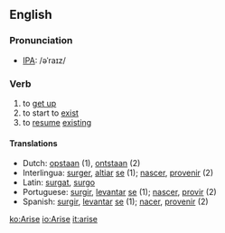 ==English==
===Pronunciation===
*[[Wiktionary:Pronunciation_key|IPA]]: /əˈraɪz/

===Verb===
{{irregverb|'''to arise'''|'''[[arises]]'''|'''[[arose]]'''|'''[[arisen]]'''|'''[[arising]]'''}}
# to [[get up]]
# to start to [[exist]]
# to [[resume]] [[exist]]ing

====Translations====
*Dutch: [[opstaan]] (1), [[ontstaan]] (2)
*Interlingua: [[surger]], [[altiar]] [[se]] (1); [[nascer]], [[provenir]] (2)
*Latin: [[surgat]], [[surgo]]
*Portuguese: [[surgir]], [[levantar]] [[se]] (1); [[nascer]], [[provir]] (2)
*Spanish: [[surgir]], [[levantar]] [[se]] (1); [[nacer]], [[provenir]] (2)

[[ko:Arise]]
[[io:Arise]]
[[it:arise]]